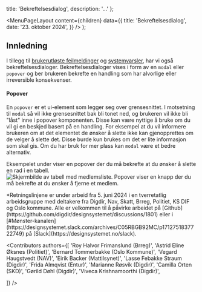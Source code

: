 

  title: 'Bekreftelsesdialog',
  description: '...'
};

  <MenuPageLayout
    content={children}
    data={{
      title: 'Bekreftelsesdialog',
      date: '23. oktober 2024',
    }}
  />
);

## Innledning
I tillegg til [brukerutløste feilmeldinger](/monstre/feilmeldinger) og [systemvarsler](/monstre/systemvarsler), har vi også bekreftelsesdialoger. Bekreftelsesdialoger vises i form av en `modal` eller `popover` og ber brukeren bekrefte en handling som har alvorlige eller irreversible konsekvenser. 


#### Popover
En `popover` er et ui-element som legger seg over grensesnittet. I motsetning til `modal` så vil ikke grensesnittet bak bli tonet ned, og brukeren vil ikke bli "låst" inne i popover komponenten. Disse kan være nyttige å bruke om du vil gi en beskjed basert på en handling. For eksempel at du vil informere brukeren om at det elementet de ønsker å slette ikke kan gjenopprettes om de velger å slette det. Disse burde kun brukes om det er lite informasjon som skal gis. Om du har bruk for mer plass kan `modal` være et bedre alternativ.

Eksempelet under viser en popover der du må bekrefte at du ønsker å slette en rad i en tabell.
<Image dataUnstyled
  src='/img/popover-systemvarsler.png'
  alt='Skjermbilde av tabell med medlemsliste. Popover viser en knapp der du må bekrefte at du ønsker å fjerne et medlem.'
/>


<Card color='brand3' data-unstyled>
  *Retningslinjene er under arbeid fra 5. juni 2024 i en tverretatlig arbeidsgruppe med deltakere fra Digdir, Nav, Skatt, Brreg, Politiet, KS DIF og Oslo kommune. Alle er velkommen til å påvirke arbeidet på [Github](https://github.com/digdir/designsystemet/discussions/1801) eller i [#Mønster-kanalen](https://designsystemet.slack.com/archives/C05RBGB92MC/p1712751837722749) på [Slack](https://designsystemet.no/slack).
</Card>

<Contributors
  authors={[
    'Roy Halvor Frimanslund (Brreg)',
    'Astrid Eline Øksnes (Politiet)',
    'Bernard Tommerbakke (Oslo Kommune)',
    'Vegard Haugstvedt (NAV)',
    'Eirik Backer (Mattilsynet)',
    'Lasse Febakke Straum (Digdir)',
    'Frida Almqvist (Entur)',
    'Marianne Røsvik (Digdir)',
    'Camilla Orten (SKD)',
    'Gørild Døhl (Digdir)',
    'Viveca Krishnamoorthi (Digdir)',
    
  ]}
/>
<br />
<br />
<br />
